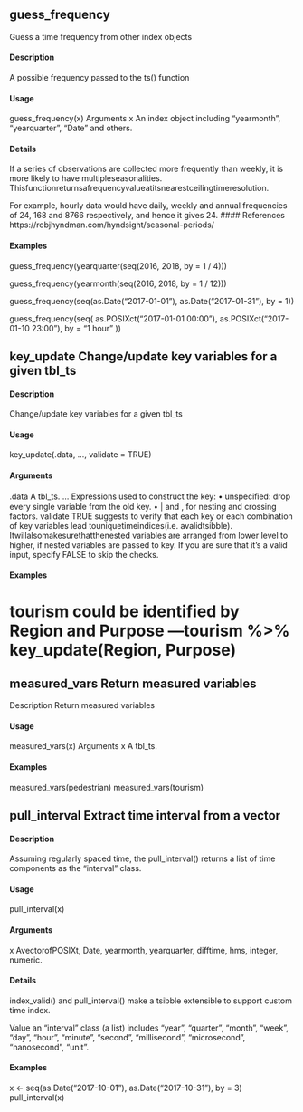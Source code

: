 ## guess_frequency 
Guess a time frequency from other index objects

#### Description 
A possible frequency passed to the ts() function

#### Usage
guess_frequency(x)
Arguments x An index object including "yearmonth", "yearquarter", "Date" and others.

#### Details 
If a series of observations are collected more frequently than weekly, it is more likely to have multipleseasonalities. 
Thisfunctionreturnsafrequencyvalueatitsnearestceilingtimeresolution. 

For example, hourly data would have daily, weekly and annual frequencies of 24, 168 and 8766 respectively, and hence it gives 24.
#### References
https://robjhyndman.com/hyndsight/seasonal-periods/

#### Examples
guess_frequency(yearquarter(seq(2016, 2018, by = 1 / 4))) 

guess_frequency(yearmonth(seq(2016, 2018, by = 1 / 12))) 

guess_frequency(seq(as.Date("2017-01-01"), as.Date("2017-01-31"), by = 1)) 

guess_frequency(seq( as.POSIXct("2017-01-01 00:00"), 
as.POSIXct("2017-01-10 23:00"), by = "1 hour" ))



## key_update Change/update key variables for a given tbl_ts

#### Description
Change/update key variables for a given tbl_ts

#### Usage
key_update(.data, ..., validate = TRUE)

#### Arguments
.data A tbl_ts. ... Expressions used to construct the key: • unspeciﬁed: drop every single variable from the old key. • | and , for nesting and crossing factors. validate TRUE suggests to verify that each key or each combination of key variables lead touniquetimeindices(i.e. avalidtsibble). Itwillalsomakesurethatthenested variables are arranged from lower level to higher, if nested variables are passed to key. If you are sure that it’s a valid input, specify FALSE to skip the checks.

#### Examples
# tourism could be identified by Region and Purpose ---tourism %>% key_update(Region, Purpose)



## measured_vars Return measured variables
Description Return measured variables

#### Usage

measured_vars(x)
Arguments x A tbl_ts.

#### Examples
measured_vars(pedestrian) measured_vars(tourism)



## pull_interval Extract time interval from a vector

#### Description 
Assuming regularly spaced time, the pull_interval() returns a list of time components as the "interval" class.

#### Usage
pull_interval(x)

#### Arguments 
x AvectorofPOSIXt, Date, yearmonth, yearquarter, difftime, hms, integer, numeric.

#### Details 
index_valid() and pull_interval() make a tsibble extensible to support custom time index.

Value an "interval" class (a list) includes "year", "quarter", "month", "week", "day", "hour", "minute", "second", "millisecond", "microsecond", "nanosecond", "unit".

#### Examples
x <- seq(as.Date("2017-10-01"), as.Date("2017-10-31"), by = 3) pull_interval(x)

